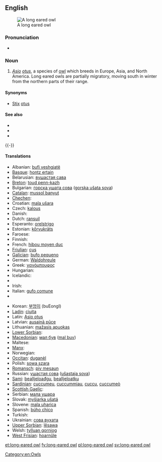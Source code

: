 ==English==
[[Image:CRW 2987.jpg|thumb|A long eared owl]]

===Pronunciation===
* {{a|UK}} {{IPA|/ˌlɒŋɪədˈaʊl/}}

===Noun===
{{en-noun|sg=[[long]]-[[eared]] [[owl]]}}

# ''[[Asio]] [[otus]]'', a species of [[owl]] which breeds in Europe, Asia, and North America. Long eared owls are partially migratory, moving south in winter from the northern parts of their range.

====Synonyms====
* [[Stix]] [[otus]] {{qualifier|former taxonomic name}}

====See also====
* {{pedia}}
* {{specieslite|Asio otus}}
* {{commonslite|Asio otus}}

{{-}}
====Translations====
{{trans-top|Asio otus}}
* Albanian: [[bufi veshgjatë]]
* [[Basque]]: [[hontz ertain]]
* Belarusian: [[вушастая сава]]
* [[Breton]]: [[toud penn-kazh]]
* Bulgarian: [[горска ушата сова]] ([[gorska ušata sova]])
* [[Catalan]]: [[mussol banyut]]
* [[Chechen]]: {{tø|ce|бухIа}}
* Croatian: [[mala ušara]]
* Czech: [[kalous]]
* Danish: {{t|da|skovhornugle}}
* Dutch: [[ransuil]] {{m}}
* Esperanto: [[orelstrigo]]
* Estonian: [[kőrvukräts]]
* Faroese: {{t|fo|kattúla}}
* Finnish: {{t-|fi|sarvipöllö}}
* French: [[hibou moyen duc]] {{m}}
* [[Friulian]]: [[çus]]
* [[Galician]]: [[bufo pequeno]]
* German: [[Waldohreule]] {{f}}
* Greek: [[νανόμπουφος]] '' ''
* Hungarian: {{t-|hu|erdei fülesbagoly}}
* Icelandic: {{t+|is|eyrugla}}
* {{trreq|id}}
* Irish: {{t-|ga|ceann cait|xs=Irish}}
* Italian: [[gufo comune]]
* {{trreq|ja}}
{{trans-mid}}
* Korean: [[부엉이]] (buEongI)
* [[Ladin]]: [[ciuita]]
* Latin: [[Asio otus]]
* Latvian: [[ausainā pūce]]
* Lithuanian: [[mažasis apuokas]]
* [[Lower Sorbian]]:
* [[Macedonian]]: [[мал був]] ([[mal buv]])
* Maltese: {{t-|mt|qattus|xs=Maltese}}
* [[Manx]]: {{t|gv|hullad eairkagh|f}}
* Norwegian: {{t|no|hornugle}}
* [[Occitan]]: [[duganèl]]
* Polish: [[sowa szara]]
* [[Romansch]]: [[piv mesaun]]
* Russian: [[ушастая сова]] ([[ušastaja sova]])
* [[Sami]]: [[bealljeloađgu]], [[bealljeloatku]]
* [[Sardinian]]: [[cuccumeu]], [[cuccummiau]], [[cuccu]], [[cuccumeò]]
* [[Scottish Gaelic]]: {{t|gd|comhachag-adharcach|f}}
* Serbian: [[мала ушара]]
* Slovak: [[myšiarka ušatá]]
* Slovene: [[mala uharica]]
* Spanish: [[búho chico]]
* Turkish: {{t+|tr|kulaklı orman baykuşu}}
* Ukrainian: [[сова вухата]]
* [[Upper Sorbian]]: [[lěsawa]]
* Welsh: [[tylluan gorniog]]
* [[West Frisian]]: [[hoarnûle]]
{{trans-bottom}}

[[Category:en:Owls]]

[[et:long-eared owl]]
[[fy:long-eared owl]]
[[pl:long-eared owl]]
[[sv:long-eared owl]]
